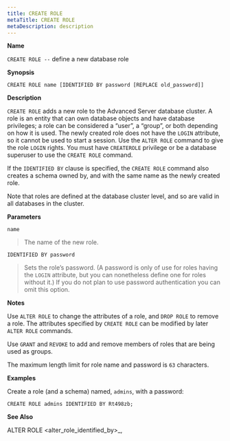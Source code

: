 ```yaml
---
title: CREATE ROLE
metaTitle: CREATE ROLE
metaDescription: description
---
```


**Name**

`CREATE ROLE --` define a new database role

**Synopsis**

``` text
CREATE ROLE name [IDENTIFIED BY password [REPLACE old_password]]
```

**Description**

`CREATE ROLE` adds a new role to the Advanced Server database cluster. A
role is an entity that can own database objects and have database
privileges; a role can be considered a “user”, a “group”, or both
depending on how it is used. The newly created role does not have the
`LOGIN` attribute, so it cannot be used to start a session. Use the
`ALTER ROLE` command to give the role `LOGIN` rights. You must have
`CREATEROLE` privilege or be a database superuser to use the `CREATE
ROLE` command.

If the `IDENTIFIED BY` clause is specified, the `CREATE ROLE` command
also creates a schema owned by, and with the same name as the newly
created role.

Note that roles are defined at the database cluster level, and so are
valid in all databases in the cluster.

**Parameters**

`name`

> The name of the new role.

`IDENTIFIED BY password`

> Sets the role’s password. (A password is only of use for roles having
> the `LOGIN` attribute, but you can nonetheless define one for roles
> without it.) If you do not plan to use password authentication you can
> omit this option.

**Notes**

Use `ALTER ROLE` to change the attributes of a role, and `DROP ROLE` to
remove a role. The attributes specified by `CREATE ROLE` can be modified
by later `ALTER ROLE` commands.

Use `GRANT` and `REVOKE` to add and remove members of roles that are
being used as groups.

The maximum length limit for role name and password is `63` characters.

**Examples**

Create a role (and a schema) named, `admins`, with a password:

``` text
CREATE ROLE admins IDENTIFIED BY Rt498zb;
```

**See Also**

<span class="title-ref">ALTER ROLE
\<alter_role_identified_by\>_</span>,

